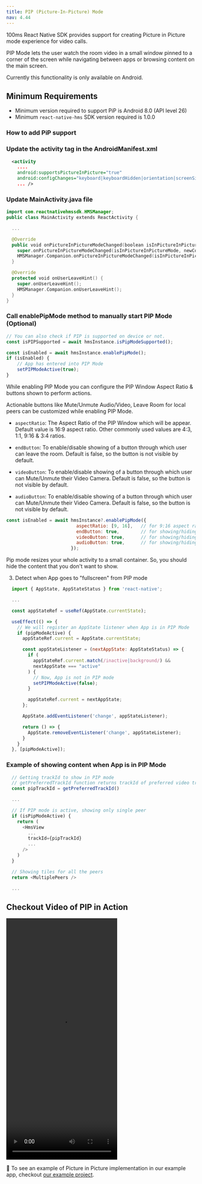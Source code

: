 ```yaml
---
title: PIP (Picture-In-Picture) Mode
nav: 4.44
---
```


100ms React Native SDK provides support for creating Picture in Picture mode experience for video calls.

PIP Mode lets the user watch the room video in a small window pinned to a corner of the screen while navigating between apps or browsing content on the main screen.

Currently this functionality is only available on Android.

## Minimum Requirements

-   Minimum version required to support PiP is Android 8.0 (API level 26)
-   Minimum `react-native-hms` SDK version required is 1.0.0

### How to add PiP support

<div className="steps-container">

### Update the activity tag in the AndroidManifest.xml

```xml
  <activity
    ....
    android:supportsPictureInPicture="true"
    android:configChanges="keyboard|keyboardHidden|orientation|screenSize|smallestScreenSize|screenLayout|uiMode"
    ... />
```
### Update MainActivity.java file

```kt
import com.reactnativehmssdk.HMSManager;
public class MainActivity extends ReactActivity {

  ...

  @Override
  public void onPictureInPictureModeChanged(boolean isInPictureInPictureMode, Configuration newConfig) {
    super.onPictureInPictureModeChanged(isInPictureInPictureMode, newConfig);
    HMSManager.Companion.onPictureInPictureModeChanged(isInPictureInPictureMode, newConfig);
  }

  @Override
  protected void onUserLeaveHint() {
    super.onUserLeaveHint();
    HMSManager.Companion.onUserLeaveHint();
  }
}
```

### Call enablePipMode method to manually start PIP Mode (Optional)

```js
// You can also check if PIP is supported on device or not.
const isPIPSupported = await hmsInstance.isPipModeSupported();

const isEnabled = await hmsInstance.enablePipMode();
if (isEnabled) {
    // App has entered into PIP Mode
    setPIPModeActive(true);
}
```

</div>


While enabling PIP Mode you can configure the PIP Window Aspect Ratio & buttons shown to perform actions.


Actionable buttons like Mute/Unmute Audio/Video, Leave Room for local peers can be customized while enabling PIP Mode.


- `aspectRatio`: The Aspect Ratio of the PIP Window which will be appear. Default value is 16:9 aspect ratio. Other commonly used values are 4:3, 1:1, 9:16 & 3:4 ratios.

- `endButton`: To enable/disable showing of a button through which user can leave the room. Default is false, so the button is not visible by default.

- `videoButton`: To enable/disable showing of a button through which user can Mute/Unmute their Video Camera. Default is false, so the button is not visible by default.

- `audioButton`: To enable/disable showing of a button through which user can Mute/Unmute their Video Camera. Default is false, so the button is not visible by default.


```js
const isEnabled = await hmsInstance?.enablePipMode({
                          aspectRatio: [9, 16],   // for 9:16 aspect ratio
                          endButton: true,        // for showing/hiding leave room button
                          videoButton: true,      // for showing/hiding local Video button
                          audioButton: true,      // for showing/hiding local Audio button
                        });
```

Pip mode resizes your whole activity to a small container. So, you should hide the content that you don't want to show.

3. Detect when App goes to "fullscreen" from PIP mode

```js
  import { AppState, AppStateStatus } from 'react-native';

  ...

  const appStateRef = useRef(AppState.currentState);

  useEffect(() => {
    // We will register an AppState listener when App is in PIP Mode
    if (pipModeActive) {
      appStateRef.current = AppState.currentState;

      const appStateListener = (nextAppState: AppStateStatus) => {
        if (
          appStateRef.current.match(/inactive|background/) &&
          nextAppState === "active"
        ) {
          // Now, App is not in PIP mode
          setPIPModeActive(false);
        }

        appStateRef.current = nextAppState;
      };

      AppState.addEventListener('change', appStateListener);

      return () => {
        AppState.removeEventListener('change', appStateListener);
      }
    }
  }, [pipModeActive]);
```

### Example of showing content when App is in PIP Mode

```js
  // Getting trackId to show in PIP mode
  // getPreferredTrackId function returns trackId of preferred video track
  const pipTrackId = getPreferredTrackId()

  ...

  // If PIP mode is active, showing only single peer
  if (isPipModeActive) {
    return (
      <HmsView
        ...
        trackId={pipTrackId}
        ...
      />
    )
  }

  // Showing tiles for all the peers
  return <MultiplePeers />

  ...
```

## Checkout Video of PIP in Action

<video width="295" height="640" controls>
    <source
        src="https://user-images.githubusercontent.com/45194090/205296059-6b9b399d-9a51-4d35-99cf-4413f6368169.mp4"
        type="video/mp4"
    />
    Your browser does not support the video tag.
</video>

👀 To see an example of Picture in Picture implementation in our example app, checkout [our example project](https://github.com/100mslive/100ms-react-native/tree/main/packages/react-native-hms/example).
